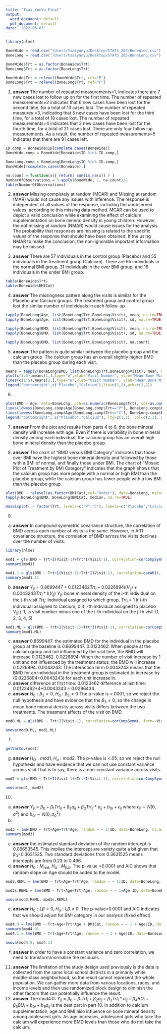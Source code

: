 ```yaml
---
title: "Tsai_YunYu_Final"
output:
  word_document: default
  pdf_document: default
date: '2022-06-03'
---
```

```r
library(nlme)

BoneWide = read.csv("/Users/tsaiyunyu/Desktop/STATS_203/BoneWide.csv")
BoneLong = read.csv("/Users/tsaiyunyu/Desktop/STATS_203/BoneLong.csv")

BoneWide$Trt = as.factor(BoneWide$Trt)
BoneLong$Trt = as.factor(BoneLong$Trt)

BoneWide$Trt = relevel(BoneWide$Trt, ref="P")
BoneLong$Trt = relevel(BoneLong$Trt, ref="P")
```
1. **answer** The number of repeated measurements=1, indicates there are 7 new cases lost to follow up on for the first time. The number of repeated measurements=2 indicates that 6 new cases have been lost for the second time, for a total of 13 cases lost. The number of repeated measures =3, indicating that 5 new cases have been lost for the third time, for a total of 18 cases lost. The number of repeated measurements=4 indicates that 3 new cases have been lost for the fourth time, for a total of 21 cases lost. There are only four follow-up measurements. As a result, the number of repeated measurements=5 indicates that there are 91 cases left.
```r
ID.comp = BoneWide$ID[complete.cases(BoneWide)]
BoneWide.comp = BoneWide[BoneWide$ID %in% ID.comp,]

BoneLong.comp = BoneLong[BoneLong$ID %in% ID.comp,]
BoneWide[!complete.cases(BoneWide),]

na.count = function(x){ return( sum(is.na(x)) ) }
NumberOfObservations = 5-apply(BoneWide, 1, na.count)/2
table(NumberOfObservations)

```

2. **answer** Missing completely at random (MCAR) and Missing at random (MAR) would not cause any issues with inference. The response is independent of all values of the response, including the unobserved values, according to this missing data method. MCAR can be used to depict a valid conclusion while examining the effect of calcium supplementation on bone mineral density in young children.
However, the not missing at random (NMAR) would cause issues for the analysis. The probability that responses are missing is related to the specific values of the response that should have been obtained. If the using NMAR to make the conclusion, the non-ignorable important information may be missed.

3. **answer** There are 57 individuals in the control group (Placebo) and 55 individuals in the treatment group (Calcium).
There are 65 individuals in the normal BMI group, 31 individuals in the over BMI group, and 16 individuals in the under BMI group.
```r
table(BoneWide$Trt)
table(BoneWide$BMICat)
```

4. **answer** The missingness pattern along the visits is similar for the Placebo and Calcium groups. The treatment group and control group lost the similar number of individuals in each follow-up.
```r
tapply(BoneLong$Age, list(BoneLong$Trt,BoneLong$Visit), mean, na.rm=TRUE)
tapply(BoneLong$Age, list(BoneLong$Trt,BoneLong$Visit), sd, na.rm=TRUE)

tapply(BoneLong$BMD, list(BoneLong$Trt,BoneLong$Visit), mean, na.rm=TRUE)
tapply(BoneLong$BMD, list(BoneLong$Trt,BoneLong$Visit), sd, na.rm=TRUE)

tapply(BoneLong$BMD, list(BoneLong$Trt,BoneLong$Visit), na.count)
```

5. **answer** The pattern is quite similar between the placebo group and the calcium group. The calcium group has an overall slightly higher BMD than the placebo group during each visit.
```r
means = tapply(BoneLong$BMD, list(BoneLong$Trt,BoneLong$Visit), mean, na.rm=TRUE)
plot(c(1:5),means[1,],type="o",xlab="Visit Number", ylab="Mean Bone Mineral Density", ylim=c(0.8,1), main="Mean BMD by Visit and Treatment")
lines(c(1:5),means[2,],type="o",xlab="Visit Number", ylab="Mean Bone Mineral Density", lty=2,pch=2)
legend("bottomright",c("Placebo","Calcium"),lty=c(1,2),pch=c(1,2))
```


6. 
```r
plot(BMD ~ Age, data=BoneLong, pch=as.numeric(BoneLong$Trt), col=as.numeric(BoneLong$Trt)+1, main="BMD versus Age by Treatment",ylim=c(0.6,1.2))
lines(lowess(BoneLong.comp$Age[BoneLong.comp$Trt=="P"], BoneLong.comp$BMD[BoneLong.comp$Trt=="P"]),col=2)
lines(lowess(BoneLong.comp$Age[BoneLong.comp$Trt=="C"], BoneLong.comp$BMD[BoneLong.comp$Trt=="C"]),col=3, lty=2)
legend("bottomright", c("Placebo","Calcium"), lty=c(1,2), col=c(2,3), pch=c(1,2))
```

7. **answer** From the plot and results from parts 4 to 6, the bone mineral density will increase with age. Even if there is variability in bone mineral density among each individual, the calcium group has an overall high bone mineral density than the placebo group.

8. **answer** The chart of "BMD versus BMI Category" indicates that those over BMI have the highest bone mineral density and followed by those with a BMI of normal, and finally those under BMI. The chart of "Mosaic Plot of Treatment by BMI Category" indicates that the graph shows that the calcium group has more people with a normal or high BMI than the placebo group, while the calcium group has fewer people with a low BMI than the placebo group. 
```r
plot(BMD ~ relevel(as.factor(BMICat),ref="Under"), data=BoneLong, main="BMD versus BMI Category",col="lightblue",xlab="BMI Category",ylab="Bone Mineral Density")
tapply(BoneLong$BMD, BoneLong$BMICat, median, na.rm=TRUE)

mosaicplot( ~ factor(Trt, levels=c("P","C"), labels=c("Placebo","Calcium")) + relevel(as.factor(BMICat),ref="Under"), data=BoneWide, xlab="Treatment",ylab="BMI Category Proportions", main="Mosaic Plot of Treatment by BMI Category", las=1, col=c("red","blue","green"))
```

9.
(a) **answer** In compound symmetric covariance structure, the correlation of BMD across each number of visits is the same. However, in AR1 covariance structure, the correlation of BMD across the visits declines over the number of visits.
```r
library(nlme)

mod1 = gls(BMD ~ Trt+I(Visit-1)+Trt*I(Visit-1), correlation=corCompSymm(, form=~Visit | ID), method="REML", data=BoneLong.comp)
summary(mod1)
```
```r
mod1.1 = gls(BMD ~ Trt+I(Visit-1)+Trt*I(Visit-1), correlation=corAR1(, form=~Visit | ID), method="REML", data=BoneLong.comp)
summary(mod1.1)
```

(b) **answer** $Y_{ij}= 0.8699447+0.0123462Trt_i+0.0226894I(V_{ij})+0.0043243Trt_i*I(V_{ij})$
$Y_{ij}$: bone mineral density of the i-th individual on the j-th visit
$Trt_i$: individual assigned to which group, $Trt_i$ = 1 if i-th individual assigned to Calcium, 0 if i-th individual assigned to placebo
$V_{ij}$: j-1, is visit number minus one of the i-th individual on the j-th visit (1, 2, 3, 4, 5)
```r
mod1.ML = gls(BMD ~ Trt+I(Visit-1)+Trt*I(Visit-1), correlation=corCompSymm(, form=~Visit | ID), method="ML", data=BoneLong.comp)
summary(mod1.ML)
```
(c) **answer** 0.8699447: the estimated BMD for the individual in the placebo group at the baseline is 0.8699447.
0.0123462: When people at the calcium group and not influenced by the visit time, the BMD will increase 0.0123462.
0.0226894: When the number of visit increase by 1 unit and not influenced by the treatment status, the BMD will increase 0.0226894.
0.0043243: The interaction term 0.0043243 means that the BMD for an individual in the treatment group is estimated to increase by (0.0226894+0.0043243) for each unit increase in.
(d) **answer** difference at first time: 0.0123462
difference at last time: 0.0123462+4*0.0043243 = 0.0296434
(e) **answer** $H_0: \beta_3=0$, $H_a: \beta_3\neq0$
The p-value is <.0001, so we reject the null hypothesis and have evidence that the $\beta_3\neq0$, so the change in mean bone mineral density across visits differs between the two treatments. The treatment affects of the visit on BMD.
```r
mod0.ML = gls(BMD ~ Trt+I(Visit-1), correlation=corCompSymm(, form=~Visit | ID), method="ML", data=BoneLong.comp)

anova(mod0.ML, mod1.ML)
``` 
(f)
```r
getVarCov(mod1)
```
(g) **answer** $H_O:mod1$, $H_a: mod2$. The p-value is <.05, so we reject the null hypothesis and have evidence that we can not use constant variance across visit.That is to say,  there is a non-constant variance across visits.
```r
mod2 = gls(BMD ~ Trt+I(Visit-1)+Trt*I(Visit-1), correlation=corCompSymm(, form=~Visit | ID), method="REML", weights=varIdent(form = ~1|Visit), data=BoneLong.comp)

anova(mod1, mod2)
```

10.
(a) **answer** $Y_{ij}=\beta_0+\beta_1Trt_{ij}+\beta_2a_{ij}+\beta_3Trt_{ij}*a_{ij}+b_{0i}+\epsilon_{ij}$ where $\epsilon_{ij}\sim N(0, \sigma^2)$ and $b_{0i}\sim N(0, \sigma^2_0)$
(b)
```r
mod3 = lme(BMD ~ Trt+Age+Trt*Age, random = ~ 1|ID, data=BoneLong, na.action=na.omit, method="ML")
summary(mod3)
```
(c) **answer** the estimated standard deviation of the random intercept is 0.06653545. This implies the intercept are variety quite a bit given that $\beta_0$=0.3631525. Two standard deviations from 0.3631525 means intercepts are from 0.23 to 0.496.
(d) **answer** $H_0: M_{red}$, $H_a:M_{full}$. The p-value <0.0001 and AIC shows that random slope on Age should be added to the model.
```r
mod3.REML = lme(BMD ~ Trt+Age+Trt*Age, random = ~ 1|ID, data=BoneLong, na.action=na.omit, method="REML")

mod3s.REML = lme(BMD ~ Trt+Age+Trt*Age, random = ~ 1+Age|ID, data=BoneLong, na.action=na.omit, method="REML")

anova(mod3.REML, mod3s.REML)
```
(e) **answer** $H_0: L\beta=0$, $H_a: L\beta≠0$. The p-value<0.0001 and AIC indicates that we should adjust for BMI category in our analysis (fixed effect).
```r
mod4.0 = lme(BMD ~ Trt+Age+Trt*Age + BMICat, random = ~ 1 + Age|ID, data=BoneLong, na.action=na.omit, method="ML")
summary(mod4.0)
mod4.1 = lme(BMD ~ Trt+Age+Trt*Age, random = ~ 1 + Age|ID, data=BoneLong, na.action=na.omit, method="ML")

anova(mod4.0, mod4.1)
```
(f) **answer** In order to have a constant variance and zero correlation, we need to transform/normalize the residuals.

11. **answer** The limitation of the study design used previously is the data is collected from the same local school districts in a primarily white middle-class neighborhood, so the result cannot represent the whole population. We can gather more data from various locations, races, and income levels and then use randomized block design to diminish the other factors that can potentially influence the result.
12. **answer** The mod4.0: $Y_{ij}=\beta_0+\beta_1Trt_i+\beta_2a_{ij}+\beta_3Trt_i*a_{ij}+\beta_4BO_i+\beta_5BU_i+b_{0i}+b_{1i}a_{ij}$ is the best part in part 10. In addition to calcium supplementation, age and BMI also influence on bone mineral density among adolescent girls. As age increases, adolescent girls who take the calcium will experience more BMD levels than those who do not take the calcium.